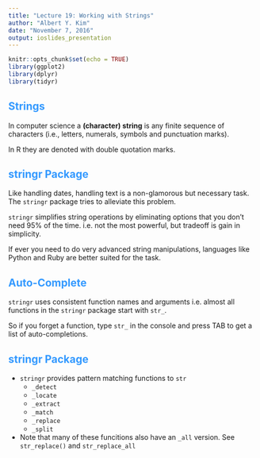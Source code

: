 ```yaml
---
title: "Lecture 19: Working with Strings"
author: "Albert Y. Kim"
date: "November 7, 2016"
output: ioslides_presentation
---
```


<style>
h2 { 
 color: #3399ff;		
}
h3 { 
 color: #3399ff;		
}
slides > slide.backdrop {
  background: white;
}
</style>

```r
knitr::opts_chunk$set(echo = TRUE)
library(ggplot2)
library(dplyr)
library(tidyr)
```



## Strings

In computer science a **(character) string** is any finite sequence of characters (i.e.,
letters, numerals, symbols and punctuation marks).

In R they are denoted with double quotation marks.



## stringr Package

Like handling dates, handling text is a non-glamorous but necessary task.  The
`stringr` package tries to alleviate this problem.

`stringr` simplifies string operations by eliminating options that you don’t need 95% of 
the time. i.e. not the most powerful, but tradeoff is gain in simplicity. 

If ever you need to do very advanced string manipulations, languages like Python
and Ruby are better suited for the task.



## Auto-Complete

`stringr` uses consistent function names and arguments i.e. almost all functions
in the `stringr` package start with `str_`.

So if you forget a function, type `str_` in the console and press TAB to get a
list of auto-completions.




## stringr Package

* `stringr` provides pattern matching functions to `str`
    + `_detect`
    + `_locate`
    + `_extract`
    + `_match`
    + `_replace`
    + `_split`
* Note that many of these funcitions also have an `_all` version. See
`str_replace()` and `str_replace_all`


